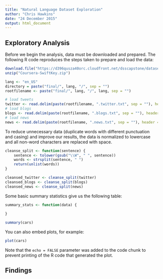 ```yaml
---
title: "Natural Language Dataset Exploration"
author: "Chris Hawkins"
date: "24 December 2015"
output: html_document
---
```


## Exploratory Analysis

Before we begin the analysis, data must be downloaded and prepared. The following R code reproduces the steps taken
to prepare and load the data:

```r
download.file("https://d396qusza40orc.cloudfront.net/dsscapstone/dataset/Coursera-SwiftKey.zip", "Coursera-SwiftKey.zip")
unzip("Coursera-SwiftKey.zip")

lang <- "en_US"
directory = paste("final/", lang, "/", sep = "")
rootfilename <- paste("final/", lang, "/", lang, sep = "")

# load tweets
twitter <- read.delim(paste(rootfilename, ".twitter.txt", sep = ""), header = F, sep = "\t", colClasses = c(character()))
# load blogs
blogs <- read.delim(paste(rootfilename, ".blogs.txt", sep = ""), header = F, sep = "\t", colClasses = c(character()))
# load news
news <- read.delim(paste(rootfilename, ".news.txt", sep = ""), header = F, sep = "\t", colClasses = c(character()))
```

To reduce unnecessary data (duplicate words with different punctuation and casing) and improve our results, the data is normalized
to lowercase and all non-word characters are replaced with space.

```r
cleanse_split <- function(sentence) {
	sentence <- tolower(gsub("\\W", " ", sentence))
	words <- strsplit(sentence, " ")
	return(unlist(words))
}

cleansed_twitter <- cleanse_split(twitter)
cleansed_blogs <- cleanse_split(blogs)
cleansed_news <- cleanse_split(news)
```

Some basic summary statistics give us the following table:

```r
summary_stats <- function(data) {
  
}
```

```r
summary(cars)
```

You can also embed plots, for example:

```r
plot(cars)
```

Note that the `echo = FALSE` parameter was added to the code chunk to prevent printing of the R code that generated the plot.

## Findings
